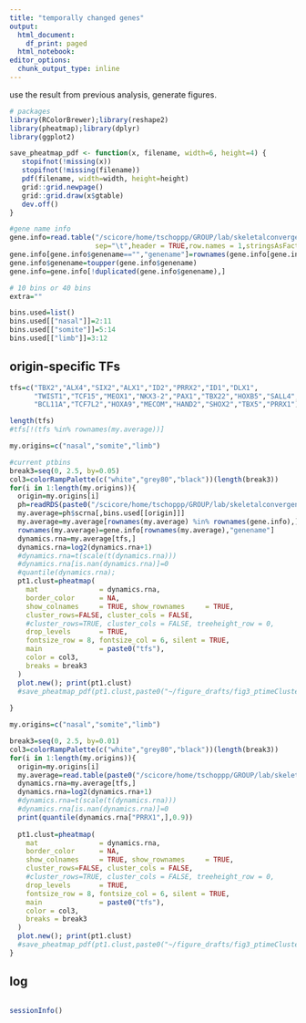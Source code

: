 ```yaml
---
title: "temporally changed genes"
output: 
  html_document:
    df_print: paged
  html_notebook:
editor_options:
  chunk_output_type: inline
---
```


use the result from previous analysis, generate figures.

```r
# packages
library(RColorBrewer);library(reshape2)
library(pheatmap);library(dplyr)
library(ggplot2)
```

```r
save_pheatmap_pdf <- function(x, filename, width=6, height=4) {
   stopifnot(!missing(x))
   stopifnot(!missing(filename))
   pdf(filename, width=width, height=height)
   grid::grid.newpage()
   grid::grid.draw(x$gtable)
   dev.off()
}
```

```r
#gene name info
gene.info=read.table("/scicore/home/tschoppp/GROUP/lab/skeletalconvergence/fromMenghan/scRNA/ensembl97_geneinfo.txt",
                     sep="\t",header = TRUE,row.names = 1,stringsAsFactors = FALSE)
gene.info[gene.info$genename=="","genename"]=rownames(gene.info[gene.info$genename=="",])
gene.info$genename=toupper(gene.info$genename)
gene.info=gene.info[!duplicated(gene.info$genename),]
```

```r
# 10 bins or 40 bins
extra=""

bins.used=list()
bins.used[["nasal"]]=2:11
bins.used[["somite"]]=5:14
bins.used[["limb"]]=3:12

```

## origin-specific TFs

```r
tfs=c("TBX2","ALX4","SIX2","ALX1","ID2","PRRX2","ID1","DLX1",
      "TWIST1","TCF15","MEOX1","NKX3-2","PAX1","TBX22","HOXB5","SALL4",
      "BCL11A","TCF7L2","HOXA9","MECOM","HAND2","SHOX2","TBX5","PRRX1")

length(tfs)
#tfs[!(tfs %in% rownames(my.average))]

my.origins=c("nasal","somite","limb")
```

```r
#current ptbins
break3=seq(0, 2.5, by=0.05)
col3=colorRampPalette(c("white","grey80","black"))(length(break3))
for(i in 1:length(my.origins)){
  origin=my.origins[i]
  ph=readRDS(paste0("/scicore/home/tschoppp/GROUP/lab/skeletalconvergence/fromMenghan/scRNA/pseudotime/ptbinMatrix_scRNAscATAC_N10_",origin,".rds"))
  my.average=ph$scrna[,bins.used[[origin]]]
  my.average=my.average[rownames(my.average) %in% rownames(gene.info),]
  rownames(my.average)=gene.info[rownames(my.average),"genename"]
  dynamics.rna=my.average[tfs,]
  dynamics.rna=log2(dynamics.rna+1)
  #dynamics.rna=t(scale(t(dynamics.rna)))
  #dynamics.rna[is.nan(dynamics.rna)]=0
  #quantile(dynamics.rna);
  pt1.clust=pheatmap(
    mat               = dynamics.rna,
    border_color      = NA,
    show_colnames     = TRUE, show_rownames     = TRUE,
    cluster_rows=FALSE, cluster_cols = FALSE, 
    #cluster_rows=TRUE, cluster_cols = FALSE, treeheight_row = 0,
    drop_levels       = TRUE,
    fontsize_row = 8, fontsize_col = 6, silent = TRUE,
    main              = paste0("tfs"),
    color = col3,
    breaks = break3
  )
  plot.new(); print(pt1.clust)
  #save_pheatmap_pdf(pt1.clust,paste0("~/figure_drafts/fig3_ptimeClusterHeatmap_scRNA_","consist_",origin,"_tfsLog.pdf"), height = 6,width = 5)
  
}

```

```r

my.origins=c("nasal","somite","limb")

break3=seq(0, 2.5, by=0.01)
col3=colorRampPalette(c("white","grey80","black"))(length(break3))
for(i in 1:length(my.origins)){
  origin=my.origins[i]
  my.average=read.table(paste0("/scicore/home/tschoppp/GROUP/lab/skeletalconvergence/fromMenghan/scRNA/pseudotime/temporal_scrnaPtbinMatrix_",origin,".txt"),sep = "\t")
  dynamics.rna=my.average[tfs,]
  dynamics.rna=log2(dynamics.rna+1)
  #dynamics.rna=t(scale(t(dynamics.rna)))
  #dynamics.rna[is.nan(dynamics.rna)]=0
  print(quantile(dynamics.rna["PRRX1",],0.9))
  
  pt1.clust=pheatmap(
    mat               = dynamics.rna,
    border_color      = NA,
    show_colnames     = TRUE, show_rownames     = TRUE,
    cluster_rows=FALSE, cluster_cols = FALSE, 
    #cluster_rows=TRUE, cluster_cols = FALSE, treeheight_row = 0,
    drop_levels       = TRUE,
    fontsize_row = 8, fontsize_col = 6, silent = TRUE,
    main              = paste0("tfs"),
    color = col3,
    breaks = break3
  )
  plot.new(); print(pt1.clust)
  #save_pheatmap_pdf(pt1.clust,paste0("~/figure_drafts/fig3_ptimeClusterHeatmap_scRNA_","",origin,"_tfsLog.pdf"), height = 6,width = 5)
}

```

## log

```r

```

```r
sessionInfo()
```

